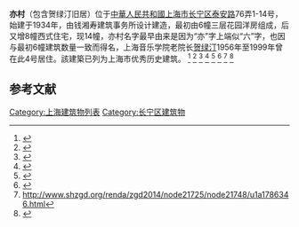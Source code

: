 '''亦村'''（包含贺绿汀旧居）位于[[中華人民共和國|中華人民共和國]][[上海市|上海市]][[长宁区|长宁区]][[泰安路|泰安路]]76弄1-14号，始建于1934年，由钱湘寿建筑事务所设计建造，最初由6幢三层花园洋房组成，后又增8幢西式住宅，现14幢，亦村名字最早由来是因为“亦”字上端似“六”字，也因与最初6幢建筑数量一致而得名，上海音乐学院老院长[[贺绿汀|贺绿汀]]1956年至1999年曾在此4号居住。該建築已列为上海市优秀历史建筑。
<ref>{{Cite web |url=http://ent.sina.com.cn/y/yneidi/2015-09-01/doc-ifxhkafe6254145.shtml |title=存档副本 |accessdate=2020-09-17 |archive-date=2017-02-17 |archive-url=https://web.archive.org/web/20170217062948/http://ent.sina.com.cn/y/yneidi/2015-09-01/doc-ifxhkafe6254145.shtml |dead-url=no }}</ref>
<ref>{{cite web|url=http://sh.sina.com.cn/news/m/2018-08-26/detail-ihifuvpf9570142.shtml|title=长宁500米小马路藏满名人故居 文化气息浓厚|website=sh.sina.com.cn}}</ref>
<ref>{{cite web|url=http://shzw.eastday.com/eastday/city/gk/20190505/u1a14807621.html|title=长宁这条马路只有514米 但这些建筑别有风味-区域频道-东方网|website=shzw.eastday.com}}</ref>
<ref>{{cite web|url=https://m.sohu.com/a/240098309_805742|title=【城事】泰安路上—深深庭院，悠悠里弄，这些洋房藏着不巧传奇_手机搜狐网|website=m.sohu.com}}</ref>
<ref>{{cite web|url=https://m.sohu.com/a/114740743_391447|title=“色友”们，“她们”正等着你去揭开神秘的面纱～_手机搜狐网|website=m.sohu.com}}</ref>
<ref>{{cite web|url=http://city.eastday.com/gk/20180813/u1ai11718256.html|title=长宁的历史风貌道路泰安路-区域频道-东方网|website=city.eastday.com|accessdate=2020-09-17|archive-date=2019-09-02|archive-url=https://web.archive.org/web/20190902005920/http://city.eastday.com/gk/20180813/u1ai11718256.html|dead-url=no}}</ref>
<ref>http://www.shzgd.org/renda/zgd2014/node21725/node21748/u1a1786346.html</ref>
<ref>{{cite web|url=https://www.dhu.edu.cn/2008/0616/c7783a115089/pagem.htm|title=走进上海老洋房——外语学院积极参加“中国文化遗产日”志愿者活动|website=www.dhu.edu.cn}}</ref>

==参考文献==
{{reflist}}

[[Category:上海建筑物列表|Category:上海建筑物列表]]
[[Category:长宁区建筑物|Category:长宁区建筑物]]